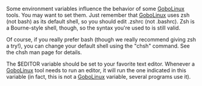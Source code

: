 {{ToC}}

Some environment variables influence the behavior of some [[GoboLinux]] tools. You may want to set them. Just remember that [[GoboLinux]] uses zsh (not bash) as its default shell, so you should edit .zshrc (not .bashrc). Zsh is a Bourne-style shell, though, so the syntax you're used to is still valid.

Of course, if you really prefer bash (though we really recommend giving zsh a try!), you can change your default shell using the "chsh" command. See the chsh man page for details.

The $EDITOR variable should be set to your favorite text editor. Whenever a [[GoboLinux]] tool needs to run an editor, it will run the one indicated in this variable (in fact, this is not a [[GoboLinux]] variable, several programs use it).